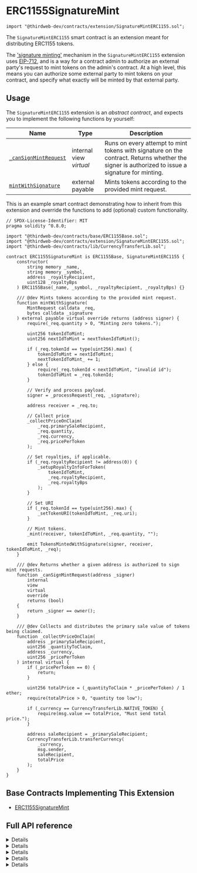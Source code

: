 
# ERC1155SignatureMint

```solidity
import "@thirdweb-dev/contracts/extension/SignatureMintERC1155.sol";
```

The `SignatureMintERC1155` smart contract is an extension meant for distributing ERC1155 tokens.

The ['signature minting'](/glossary/signature-based-minting) mechanism in the `SignatureMintERC1155` extension uses [EIP-712](https://eips.ethereum.org/EIPS/eip-712), and is a way for a contract admin to authorize an external party's request to mint tokens on the admin's contract. At a high level, this means you can authorize some external party to mint tokens on your contract, and specify what exactly will be minted by that external party.

<GithubButtonLink href="https://github.com/thirdweb-dev/contracts/blob/main/contracts/extension/SignatureMintERC1155.sol" />

## Usage

The `SignatureMintERC1155` extension is an _abstract contract_, and expects you to implement the following functions by yourself:

| Name                                                                               | Type                    | Description                                                                                                                                     |
| ---------------------------------------------------------------------------------- | ----------------------- | ----------------------------------------------------------------------------------------------------------------------------------------------- |
| [`_canSignMintRequest`](/contracts/build/extensions/erc-1155/ERC1155SignatureMint) | internal view _virtual_ | Runs on every attempt to mint tokens with signature on the contract. Returns whether the signer is authorized to issue a signature for minting. |
| [`mintWithSignature`](/contracts/build/extensions/erc-1155/ERC1155SignatureMint)   | external payable        | Mints tokens according to the provided mint request.                                                                                            |

This is an example smart contract demonstrating how to inherit from this extension and override the functions to add (optional) custom functionality.

```solidity
// SPDX-License-Identifier: MIT
pragma solidity ^0.8.0;

import "@thirdweb-dev/contracts/base/ERC1155Base.sol";
import "@thirdweb-dev/contracts/extension/SignatureMintERC1155.sol";
import "@thirdweb-dev/contracts/lib/CurrencyTransferLib.sol";

contract ERC1155SignatureMint is ERC1155Base, SignatureMintERC1155 {
    constructor(
        string memory _name,
        string memory _symbol,
        address _royaltyRecipient,
        uint128 _royaltyBps
    ) ERC1155Base(_name, _symbol, _royaltyRecipient, _royaltyBps) {}

    /// @dev Mints tokens according to the provided mint request.
    function mintWithSignature(
        MintRequest calldata _req,
        bytes calldata _signature
    ) external payable virtual override returns (address signer) {
        require(_req.quantity > 0, "Minting zero tokens.");

        uint256 tokenIdToMint;
        uint256 nextIdToMint = nextTokenIdToMint();

        if (_req.tokenId == type(uint256).max) {
            tokenIdToMint = nextIdToMint;
            nextTokenIdToMint_ += 1;
        } else {
            require(_req.tokenId < nextIdToMint, "invalid id");
            tokenIdToMint = _req.tokenId;
        }

        // Verify and process payload.
        signer = _processRequest(_req, _signature);

        address receiver = _req.to;

        // Collect price
        _collectPriceOnClaim(
            _req.primarySaleRecipient,
            _req.quantity,
            _req.currency,
            _req.pricePerToken
        );

        // Set royalties, if applicable.
        if (_req.royaltyRecipient != address(0)) {
            _setupRoyaltyInfoForToken(
                tokenIdToMint,
                _req.royaltyRecipient,
                _req.royaltyBps
            );
        }

        // Set URI
        if (_req.tokenId == type(uint256).max) {
            _setTokenURI(tokenIdToMint, _req.uri);
        }

        // Mint tokens.
        _mint(receiver, tokenIdToMint, _req.quantity, "");

        emit TokensMintedWithSignature(signer, receiver, tokenIdToMint, _req);
    }

    /// @dev Returns whether a given address is authorized to sign mint requests.
    function _canSignMintRequest(address _signer)
        internal
        view
        virtual
        override
        returns (bool)
    {
        return _signer == owner();
    }

    /// @dev Collects and distributes the primary sale value of tokens being claimed.
    function _collectPriceOnClaim(
        address _primarySaleRecipient,
        uint256 _quantityToClaim,
        address _currency,
        uint256 _pricePerToken
    ) internal virtual {
        if (_pricePerToken == 0) {
            return;
        }

        uint256 totalPrice = (_quantityToClaim * _pricePerToken) / 1 ether;
        require(totalPrice > 0, "quantity too low");

        if (_currency == CurrencyTransferLib.NATIVE_TOKEN) {
            require(msg.value == totalPrice, "Must send total price.");
        }

        address saleRecipient = _primarySaleRecipient;
        CurrencyTransferLib.transferCurrency(
            _currency,
            msg.sender,
            saleRecipient,
            totalPrice
        );
    }
}
```

## Base Contracts Implementing This Extension

- [ERC1155SignatureMint](/solidity/base-contracts/erc1155signaturemint)

## Full API reference

<Details summary="verify">
<div>

```solidity
struct MintRequest {
    address to;
    address royaltyRecipient;
    uint256 royaltyBps;
    address primarySaleRecipient;
    uint256 tokenId;
    string uri;
    uint256 quantity;
    uint256 pricePerToken;
    address currency;
    uint128 validityStartTimestamp;
    uint128 validityEndTimestamp;
    bytes32 uid;
}

function verify(MintRequest calldata req, bytes calldata signature)
    public
    view
    returns (bool success, address signer)
```

- Verifies that a mint request is valid and signed by an authorized wallet.
- Parameter `req`: The mint request.
  - `to`: The recipient of the tokens to mint.
  - `royaltyRecipient`: The recipient of the minted token's secondary sales royalties.
  - `royaltyBps`: The percentage of the minted token's secondary sales to take as royalties.
  - `primarySaleRecipient`: The recipient of the minted token's primary sales proceeds.
  - `tokenId`: The tokenId of the NFT to mint.
  - `uri`: The metadata URI of the token to mint.
  - `quantity`: The quantity of tokens to mint.
  - `pricePerToken`: The price to pay per quantity of tokens minted.
  - `currency`: The currency in which to pay the price per token minted.
  - `validityStartTimestamp`: The unix timestamp after which the payload is valid.
  - `validityEndTimestamp`: The unix timestamp at which the payload expires.
  - `uid`: A unique identifier for the payload.
- Parameter `signature`: The signature produced by an authorized wallet signing the mint request.

</div>
</Details>

<Details summary="mintWithSignature">
<div>

```solidity
struct MintRequest {
    address to;
    address royaltyRecipient;
    uint256 royaltyBps;
    address primarySaleRecipient;
    uint256 tokenId;
    string uri;
    uint256 quantity;
    uint256 pricePerToken;
    address currency;
    uint128 validityStartTimestamp;
    uint128 validityEndTimestamp;
    bytes32 uid;
}

function mintWithSignature(MintRequest calldata req, bytes calldata signature)
    external
    payable
    returns (address signer)
```

- Mints tokens according to the provided mint request.
- Parameter `req`: The mint request.
  - `to`: The recipient of the tokens to mint.
  - `royaltyRecipient`: The recipient of the minted token's secondary sales royalties.
  - `royaltyBps`: The percentage of the minted token's secondary sales to take as royalties.
  - `primarySaleRecipient`: The recipient of the minted token's primary sales proceeds.
  - `tokenId`: The tokenId of the NFT to mint.
  - `uri`: The metadata URI of the token to mint.
  - `quantity`: The quantity of tokens to mint.
  - `pricePerToken`: The price to pay per quantity of tokens minted.
  - `currency`: The currency in which to pay the price per token minted.
  - `validityStartTimestamp`: The unix timestamp after which the payload is valid.
  - `validityEndTimestamp`: The unix timestamp at which the payload expires.
  - `uid`: A unique identifier for the payload.
- Parameter `signature`: The signature produced by an authorized wallet signing the mint request.

</div>
</Details>

<Details summary="_processRequest">
<div>

```solidity
struct MintRequest {
    address to;
    address royaltyRecipient;
    uint256 royaltyBps;
    address primarySaleRecipient;
    uint256 tokenId;
    string uri;
    uint256 quantity;
    uint256 pricePerToken;
    address currency;
    uint128 validityStartTimestamp;
    uint128 validityEndTimestamp;
    bytes32 uid;
}

function _processRequest(MintRequest calldata req, bytes calldata signature)
    internal
    returns (address signer)
```

- Verifies a mint request and marks the request and signature as used.
- Parameter `req`: The mint request.
  - `to`: The recipient of the tokens to mint.
  - `royaltyRecipient`: The recipient of the minted token's secondary sales royalties.
  - `royaltyBps`: The percentage of the minted token's secondary sales to take as royalties.
  - `primarySaleRecipient`: The recipient of the minted token's primary sales proceeds.
  - `tokenId`: The tokenId of the NFT to mint.
  - `uri`: The metadata URI of the token to mint.
  - `quantity`: The quantity of tokens to mint.
  - `pricePerToken`: The price to pay per quantity of tokens minted.
  - `currency`: The currency in which to pay the price per token minted.
  - `validityStartTimestamp`: The unix timestamp after which the payload is valid.
  - `validityEndTimestamp`: The unix timestamp at which the payload expires.
  - `uid`: A unique identifier for the payload.
- Parameter `signature`: The signature produced by an authorized wallet signing the mint request.

</div>
</Details>

<Details summary="_recoverAddress">
<div>

```solidity
struct MintRequest {
    address to;
    address royaltyRecipient;
    uint256 royaltyBps;
    address primarySaleRecipient;
    uint256 tokenId;
    string uri;
    uint256 quantity;
    uint256 pricePerToken;
    address currency;
    uint128 validityStartTimestamp;
    uint128 validityEndTimestamp;
    bytes32 uid;
}

function _recoverAddress(MintRequest calldata req, bytes calldata signature)
    internal
    view
    returns (address signer)
```

- Returns the address of the signer of the mint request.
- Parameter `req`: The mint request.
  - `to`: The recipient of the tokens to mint.
  - `royaltyRecipient`: The recipient of the minted token's secondary sales royalties.
  - `royaltyBps`: The percentage of the minted token's secondary sales to take as royalties.
  - `primarySaleRecipient`: The recipient of the minted token's primary sales proceeds.
  - `tokenId`: The tokenId of the NFT to mint.
  - `uri`: The metadata URI of the token to mint.
  - `quantity`: The quantity of tokens to mint.
  - `pricePerToken`: The price to pay per quantity of tokens minted.
  - `currency`: The currency in which to pay the price per token minted.
  - `validityStartTimestamp`: The unix timestamp after which the payload is valid.
  - `validityEndTimestamp`: The unix timestamp at which the payload expires.
  - `uid`: A unique identifier for the payload.
- Parameter `signature`: The signature produced by an authorized wallet signing the mint request.

</div>
</Details>

<Details summary="_canSignMintRequest">
<div>

```solidity
function _canSignMintRequest(address signer) internal view virtual returns (bool);
```

- Returns whether a given address is authorized to sign mint requests.
- Parameter `signer`: the address that the contract checks is eligible to sign mint requests, or not.

</div>
</Details>
